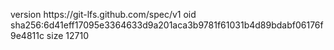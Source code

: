 version https://git-lfs.github.com/spec/v1
oid sha256:6d41eff17095e3364633d9a201aca3b9781f61031b4d89bdabf06176f9e4811c
size 12710
